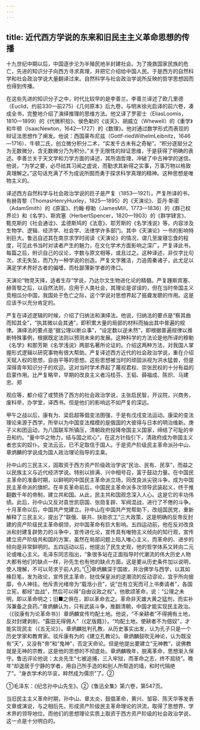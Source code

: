 ```yaml
---
---
---
```

title: 近代西方学说的东来和旧民主主义革命思想的传播
---



十九世纪中期以后，中国逐步沦为半殖民地半封建社会。为了挽救国家民族的危亡，先进的知识分子向西方寻求真理，并把它介绍给中国人民。于是西方的自然科学和社会政治学说大量翻译过来。自然科学与社会政治学说所反映的哲学思想因而也得到传播。

在这些先进的知识分子之中，时代比较早的是李善兰。李善兰译述了欧几里德（Euclid，约前330—前275）《几何原本》后九卷，与明末徐光启译的前六卷，凑成全书，完整地介绍了演绎推理的思维方法。他又译了罗密士（EliasLoomis，1810—1899）的《代微积拾》、侯色勒的《谈天》、胡威立（Whewell）的《重学》和牛顿（IsaacNewton，1642—1727）的《数理》。他对通过数学形式而表现的辩证法思想作了阐发。他说：西国莱布尼兹（Gottf-riedWilhelmLeibnitz，1646—1716）、牛顿二氏，创立微分积分二术，“实发千古未有之奇秘”。“积分逐层分之为无数微分，含无数微分乃为积分。”关于无限性的辩证思维，于是获得了明确的表述。李善兰关于天文学和力学方面的译述，其所涵哲理，冲破了中古神学的迷信。他说，“为学之要，必尽祛其习闻之虚说，而勤求其新得之实事，万事万物以格致真理解之。”这句话充满了不为成说所囿而勇于探求科学真理的精神。这种思想是唯物主义的。

译述西方自然科学与社会政治学说的巨子是严复（1853—1921）。严复所译的书，有赫胥黎（ThomasHenryHuxley，1825—1895）的《天演论》、亚丹·斯密（AdamSmith）的《原富》、约翰·穆勒（JamesMill，1773—1836）的《群己权界论》和《名学》、斯宾塞（HerbertSpencer，1820—1903）的《群学肄言》、甄克斯的《社会通诠》、孟德斯鸠的《法意》、耶芳斯的《名学浅说》等，内容涉及生物学、逻辑、经济学、社会学、法律学许多部门。其中《天演论》一书的影响特别巨大。鲁迅自述其在南京求学时阅读《天演论》的情况，谓几至废寝忘食的程度，可见此书当时对读者产生的魅力，在文化学术方面影响之深广。严复译此书，每篇之后，附识自己的议论，字数与原文相等，或且过之。这种译述，非仅字比句次，求无失坠，而乃为一种学说的创造。严复文字雅洁，力追周秦诸子，此尤足以满足学术界好古者的偏嗜，而杜鄙薄新学者的谗口。

天演论“物竞天择，适者生存”学说，乃达尔文生物进化论的精髓。严复踵斯宾塞、赫胥黎之后，以自然法则，应用于人类社会，其理论是谬误的，但在当时帝国主义竞相瓜分中国，我国处于危亡之际，这个学说对思想界起了振聋发聩的作用。这是应该予以充分肯定的。

严复在译述逻辑的时候，介绍了归纳法和演绎法。他说，归纳法的要点是“察其曲而知其全”，“执其微以会其通”，即积累大量的局部的材料而抽出其中普遍的规律。演绎法的要点是“据公理以断众事”，“设定数以逆未然”，即根据普遍规律以推断特殊事例，根据既定法则以预测未来的发展。这种科学的方法论是他所译的穆勒《名学》和那芳斯《名学浅说》两部名著所论证的。介绍这两种方法，对我国人掌握形式逻辑以研究事物有很大帮助。严复译述西方近代的社会政治学说，重在介绍天赋人权的思想，自由平等的思想。这些思想被当时的顽固派视为洪水猛兽，但是深得青年知识分子的欢迎。这对当时学术界起了蔑视君权、崇张民权的十分有益的启蒙作用。比严复略早，早期的改良主义者冯桂芬、王韬、薛福成、陈炽、马建忠、郑

观应等，都介绍了或赞扬了西方的社会政治学说，主张启民智，开议院，兴商务，废科举，办学堂，译西书。但是他们的影响远不如严复的深远。

甲午之战以后，康有为、梁启超等倡变法图强，于是有戊戌变法运动。康梁的变法理论来源于西学，所举以为中国变法楷模的是俄国的大彼得与日本的明治维新。庚子义和团运动，为八国联军所镇压，清朝政府投降帝国主义国家，缔结了可耻的辛丑和约。“量中华之物力，结与国之欢心”，在这方针指引下，清政府成为帝国主义者忠实的奴仆。变法云云，已不足取信于国人。于是资产阶级民主革命派孙中山、章炳麟的学说成为国人政治理论指导的圭臬。

孙中山的三民主义，固取资于西方资产阶级政治学说“民治、民有、民享”，而益之以民族主义与近代经济学说。特别以排满、兴中相号召，富于鼓动力量。在中国民主革命的准备时期，以鲜明的中国民主革命派立场，同改良派尖锐斗争，成为中国民主革命派的旗帜。在辛亥革命前后，中国民主革命派多次领导武装起义，终于推翻数千年的帝制，建立共和国。从此，民主共和国观念深入人心。这是它的丰功伟绩。此后，孙中山又反对袁世凯窃国、张勋复辟、军阀混战，进行了不倦的斗争。十月革命以后，中国共产党建立。孙中山在中国共产党帮助下，改组国民党，重新解释了三民主义，提出了“联俄、联共、扶助农工”三大政策，这是明确的反帝反封建的资产阶级民主革命纲领，对中国革命有巨大影响。五四运动前，他在反对改良派和封建复辟势力的斗争中，宣传进化论，宣传具有唯物主义倾向的知行观，宣传建立资产阶级共和国的方案，虽然在局部问题上陷入唯心主义，而革命的、进步的倾向是非常鲜明的。五四运动以后，他提出了民生史观，他的哲学体系又转向二元论或唯心主义。毛泽东同志指出，“象很多站在正面指导时代潮流的伟大历史人物大都有他们的缺点一样，孙先生也有他的缺点方面。这是要从历史条件加以说明，使人理解，不可以苛求于前人的。”①章炳麟深于国故，并治佛学与西学，以其如椽巨笔，发为政论，宣传民主革命，挞伐保皇派的逆潮流的反动谬论，宜乎所向披靡，令人神往。他斥责光绪帝为“载湉小丑”，说“岂有立宪而可上书奏请者”，各国立宪，都经“血战”，然后可以得“自由议政之权”。他歌颂革命，说：“公理之未明，即以革命明之；旧■之俱在，即以革命去之。革命非天雄大黄之猛剂，而实补泻兼备之良药。”章炳麟认为，只有武装斗争，推翻清朝，中国才能实现民主政治。（《驳康有为论革命书》）章炳麟宣传均配土地。他说，“不亲耕者”不得拥有土地，反对封建剥削，“露田无得佣人”（《定版籍》）。“均配土地，使耕者不为佃奴”，才能实现民主（《五无论》）。章炳麟批判孔教，从历史事实出发，认为孔子只是一个历史学家和教育家。驳斥康有为的《建立孔教论》。章炳麟鼓吹无神论，认为既没有“天”，又没有“帝”和“鬼神”，否定天命论。但是他提出要建立“无神教”，说佛教就是无神的宗教，这是他的思想的不彻底处。章炳麟晚年，脱离革命，思想渐入保守。鲁迅评论他说：太炎先生“七被追捕，三入牢狱，而革命之志，终不屈挠”。晚年“却退居于宁静的学者，用自己所手造的和别人所帮造的墙，和时代隔绝了”。“身衣学术的华衮，粹然成为儒宗”了。②

①毛泽东：《纪念孙中山先生》。②《鲁迅全集》第六卷，第547页。

当旧民主主义革命时期，孙中山、章太炎，鼓倡革命，黄兴、邹容、陈天华等发表文章或演说，与之相后先，形成资产阶级民主革命理论的洪流，取得了思想界、学术界的领导地位。而他们的思想理论实质上取资于西方资产阶级的社会政治学说，这一点是十分明白的。